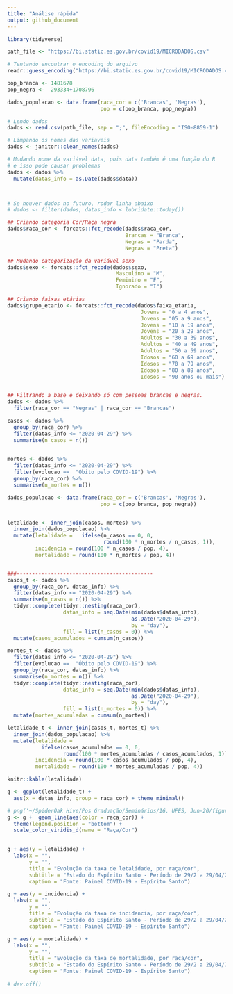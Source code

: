 ```yaml
---
title: "Análise rápida"
output: github_document
---
```


```r
library(tidyverse)

path_file <- "https://bi.static.es.gov.br/covid19/MICRODADOS.csv"

# Tentando encontrar o encoding do arquivo
readr::guess_encoding("https://bi.static.es.gov.br/covid19/MICRODADOS.csv")

pop_branca <- 1481678 
pop_negra <-  293334+1708796

dados_populacao <- data.frame(raca_cor = c('Brancas', 'Negras'), 
                              pop = c(pop_branca, pop_negra))

# Lendo dados
dados <- read.csv(path_file, sep = ";", fileEncoding = "ISO-8859-1")

# Limpando os nomes das variaveis
dados <- janitor::clean_names(dados)

# Mudando nome da variável data, pois data também é uma função do R 
# e isso pode causar problemas
dados <- dados %>% 
  mutate(datas_info = as.Date(dados$data)) 



# Se houver dados no futuro, rodar linha abaixo
# dados <- filter(dados, datas_info < lubridate::today())

## Criando categoria Cor/Raça negra
dados$raca_cor <- forcats::fct_recode(dados$raca_cor, 
                                      Brancas = "Branca",         
                                      Negras = "Parda",
                                      Negras = "Preta")

## Mudando categorização da variável sexo
dados$sexo <- forcats::fct_recode(dados$sexo,
                                   Masculino = "M",
                                   Feminino = "F",
                                   Ignorado = "I")

## Criando faixas etárias
dados$grupo_etario <- forcats::fct_recode(dados$faixa_etaria,
                                           Jovens = "0 a 4 anos",
                                           Jovens = "05 a 9 anos",
                                           Jovens = "10 a 19 anos",
                                           Jovens = "20 a 29 anos",
                                           Adultos = "30 a 39 anos",
                                           Adultos = "40 a 49 anos",
                                           Adultos = "50 a 59 anos",
                                           Idosos = "60 a 69 anos",
                                           Idosos = "70 a 79 anos",
                                           Idosos = "80 a 89 anos",
                                           Idosos = "90 anos ou mais")


## Filtrando a base e deixando só com pessoas brancas e negras.
dados <- dados %>% 
  filter(raca_cor == "Negras" | raca_cor == "Brancas")
```


```r
casos <- dados %>%
  group_by(raca_cor) %>%
  filter(datas_info <= "2020-04-29") %>%
  summarise(n_casos = n()) 
  

mortes <- dados %>% 
  filter(datas_info <= "2020-04-29") %>%
  filter(evolucao ==  "Óbito pelo COVID-19") %>%
  group_by(raca_cor) %>%
  summarise(n_mortes = n()) 

dados_populacao <- data.frame(raca_cor = c('Brancas', 'Negras'), 
                              pop = c(pop_branca, pop_negra))


letalidade <- inner_join(casos, mortes) %>%
  inner_join(dados_populacao) %>%
  mutate(letalidade =   ifelse(n_casos == 0, 0, 
                               round(100 * n_mortes / n_casos, 1)), 
         incidencia = round(100 * n_casos / pop, 4), 
         mortalidade = round(100 * n_mortes / pop, 4))


###--------------------------------------------
casos_t <- dados %>%
  group_by(raca_cor, datas_info) %>%
  filter(datas_info <= "2020-04-29") %>%
  summarise(n_casos = n()) %>%
  tidyr::complete(tidyr::nesting(raca_cor), 
                  datas_info = seq.Date(min(dados$datas_info),
                                        as.Date("2020-04-29"), 
                                        by = "day"), 
                  fill = list(n_casos = 0)) %>%
  mutate(casos_acumulados = cumsum(n_casos))

mortes_t <- dados %>% 
  filter(datas_info <= "2020-04-29") %>%
  filter(evolucao ==  "Óbito pelo COVID-19") %>%
  group_by(raca_cor, datas_info) %>%
  summarise(n_mortes = n()) %>%
  tidyr::complete(tidyr::nesting(raca_cor), 
                  datas_info = seq.Date(min(dados$datas_info),
                                        as.Date("2020-04-29"), 
                                        by = "day"), 
                  fill = list(n_mortes = 0)) %>%
  mutate(mortes_acumuladas = cumsum(n_mortes))

letalidade_t <- inner_join(casos_t, mortes_t) %>%
  inner_join(dados_populacao) %>%
  mutate(letalidade = 
           ifelse(casos_acumulados == 0, 0, 
                  round(100 * mortes_acumuladas / casos_acumulados, 1)), 
         incidencia = round(100 * casos_acumulados / pop, 4), 
         mortalidade = round(100 * mortes_acumuladas / pop, 4))

```

```r
knitr::kable(letalidade)
```

```r
g <- ggplot(letalidade_t) + 
  aes(x = datas_info, group = raca_cor) + theme_minimal() 

# png('~/SpiderOak Hive/Pos Graduação/Seminários/16. UFES, Jun-20/figuras/mortes_grid.png', width = 600, height = 400)
g <- g +  geom_line(aes(color = raca_cor)) +
  theme(legend.position = "bottom") +
  scale_color_viridis_d(name = "Raça/Cor")
  

g + aes(y = letalidade) + 
  labs(x = "", 
       y = "", 
       title = "Evolução da taxa de letalidade, por raça/cor",
       subtitle = "Estado do Espírito Santo - Período de 29/2 a 29/04/2020",
       caption = "Fonte: Painel COVID-19 - Espírito Santo")

g + aes(y = incidencia) + 
  labs(x = "", 
       y = "", 
       title = "Evolução da taxa de incidencia, por raça/cor",
       subtitle = "Estado do Espírito Santo - Período de 29/2 a 29/04/2020",
       caption = "Fonte: Painel COVID-19 - Espírito Santo")

g + aes(y = mortalidade) + 
  labs(x = "", 
       y = "", 
       title = "Evolução da taxa de mortalidade, por raça/cor",
       subtitle = "Estado do Espírito Santo - Período de 29/2 a 29/04/2020",
       caption = "Fonte: Painel COVID-19 - Espírito Santo")
  
# dev.off()
```